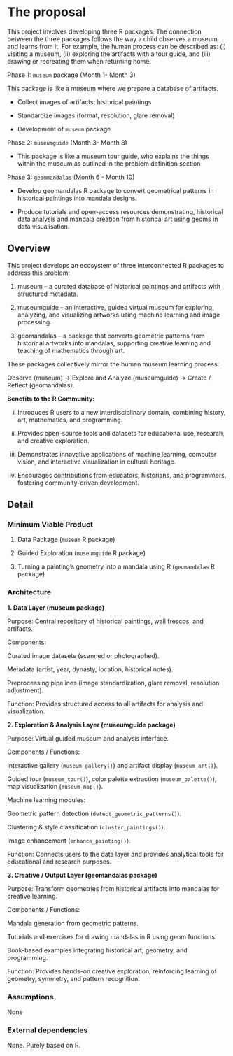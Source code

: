 # The proposal
<!--
How are you going to solve the problem? Include the concrete actions you
will take and an estimated timeline. What are likely failure modes and
how will you recover from them?

This is where the proposal should be outlined.
-->

This project involves developing three R packages. The connection between the three packages follows the way a child observes a museum and learns from it. For example, the human process can be described as: (i) visiting a museum, (ii) exploring the artifacts with a tour guide, and (iii) drawing or recreating them when returning home.

Phase 1: `museum` package (Month 1- Month 3)

This package is like a museum where we prepare a database of artifacts.

- Collect images of artifacts, historical paintings 

- Standardize images (format, resolution, glare removal)

- Development of `museum` package

Phase 2: `museumguide` (Month 3- Month 8)

- This package is like  a museum tour guide, who explains the things within the museum as outlined in the problem definition section

Phase 3: `geommandalas` (Month 6 - Month 10)

- Develop geomandalas R package to convert geometrical patterns in historical paintings into mandala designs.

- Produce tutorials and open-access resources demonstrating, historical data analysis and mandala creation from historical art using geoms in data visualisation.

## Overview
<!--
At a high-level address what your proposal is and how it will address
the problem identified. Highlight any benefits to the R Community that
follow from solving the problem. This should be your most compelling
section.

Include concrete actions you will take and estimated timeline.
-->

This project develops an ecosystem of three interconnected R packages to address this problem:

1. museum – a curated database of historical paintings and artifacts with structured metadata.

2. museumguide – an interactive, guided virtual museum for exploring, analyzing, and visualizing artworks using machine learning and image processing.

3. geomandalas – a package that converts geometric patterns from historical artworks into mandalas, supporting creative learning and teaching of mathematics through art.

These packages collectively mirror the human museum learning process:

Observe (museum) → Explore and Analyze (museumguide) → Create / Reflect (geomandalas).

**Benefits to the R Community:**

i. Introduces R users to a new interdisciplinary domain, combining history, art, mathematics, and programming.

ii. Provides open-source tools and datasets for educational use, research, and creative exploration.

iii. Demonstrates innovative applications of machine learning, computer vision, and interactive visualization in cultural heritage.

iv. Encourages contributions from educators, historians, and programmers, fostering community-driven development.

## Detail
<!--
Go into more detail about the specifics of the project and how it delivers
against the problem.

Depending on project type the detail section should include:
-->

### Minimum Viable Product

<!--
What is the smallest thing you can build that delivers value to your users?
-->

1. Data Package (`museum` R package)

2. Guided Exploration (`museumguide` R package)

3. Turning a painting’s geometry into a mandala using R (`geomandalas` R package)

### Architecture

<!--
What does the high-level architecture look like?
-->

**1. Data Layer (museum package)**

Purpose: Central repository of historical paintings, wall frescos, and artifacts.

Components:

Curated image datasets (scanned or photographed).

Metadata (artist, year, dynasty, location, historical notes).

Preprocessing pipelines (image standardization, glare removal, resolution adjustment).

Function: Provides structured access to all artifacts for analysis and visualization.

**2. Exploration & Analysis Layer (museumguide package)**

Purpose: Virtual guided museum and analysis interface.

Components / Functions:

Interactive gallery (`museum_gallery()`) and artifact display (`museum_art()`).

Guided tour (`museum_tour()`), color palette extraction (`museum_palette()`), map visualization (`museum_map()`).

Machine learning modules:

Geometric pattern detection (`detect_geometric_patterns()`).

Clustering & style classification (`cluster_paintings()`).

Image enhancement (`enhance_painting()`).

Function: Connects users to the data layer and provides analytical tools for educational and research purposes.

**3. Creative / Output Layer (geomandalas package)**

Purpose: Transform geometries from historical artifacts into mandalas for creative learning.

Components / Functions:

Mandala generation from geometric patterns.

Tutorials and exercises for drawing mandalas in R using geom functions.

Book-based examples integrating historical art, geometry, and programming.

Function: Provides hands-on creative exploration, reinforcing learning of geometry, symmetry, and pattern recognition.

### Assumptions

<!--
What assumptions are you making that, if proven false, would invalidate the project?
-->

None

### External dependencies

<!--
What external dependencies does the project have (e.g. libraries, services, other projects, etc.)?
-->

None. Purely based on R.

